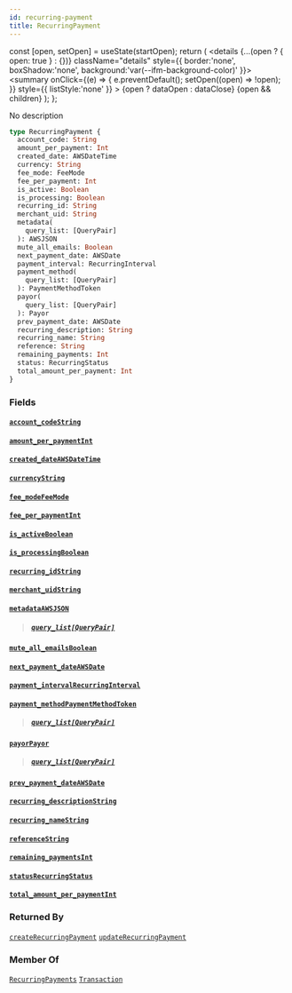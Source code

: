 ```yaml
---
id: recurring-payment
title: RecurringPayment
---
```









  const [open, setOpen] = useState(startOpen);
  return (
    <details {...(open ? { open: true } : {})} className="details" style={{ border:'none', boxShadow:'none', background:'var(--ifm-background-color)' }}>
      <summary
        onClick={(e) => {
          e.preventDefault();
          setOpen((open) => !open);
        }}
        style={{ listStyle:'none' }}
      >
      {open ? dataOpen : dataClose}
      </summary>
      {open && children}
    </details>
  );
};








No description


```graphql
type RecurringPayment {
  account_code: String
  amount_per_payment: Int
  created_date: AWSDateTime
  currency: String
  fee_mode: FeeMode
  fee_per_payment: Int
  is_active: Boolean
  is_processing: Boolean
  recurring_id: String
  merchant_uid: String
  metadata(
    query_list: [QueryPair]
  ): AWSJSON
  mute_all_emails: Boolean
  next_payment_date: AWSDate
  payment_interval: RecurringInterval
  payment_method(
    query_list: [QueryPair]
  ): PaymentMethodToken
  payor(
    query_list: [QueryPair]
  ): Payor
  prev_payment_date: AWSDate
  recurring_description: String
  recurring_name: String
  reference: String
  remaining_payments: Int
  status: RecurringStatus
  total_amount_per_payment: Int
}
```




### Fields

#### [`account_code`](#)<Bullet />[`String`](/docs/api/types/scalars/string)  
> 
> 
> 
> 

#### [`amount_per_payment`](#)<Bullet />[`Int`](/docs/api/types/scalars/int)  
> 
> 
> 
> 

#### [`created_date`](#)<Bullet />[`AWSDateTime`](/docs/api/types/scalars/awsdate-time)  
> 
> 
> 
> 

#### [`currency`](#)<Bullet />[`String`](/docs/api/types/scalars/string)  
> 
> 
> 
> 

#### [`fee_mode`](#)<Bullet />[`FeeMode`](/docs/api/types/enums/fee-mode)  
> 
> 
> 
> 

#### [`fee_per_payment`](#)<Bullet />[`Int`](/docs/api/types/scalars/int)  
> 
> 
> 
> 

#### [`is_active`](#)<Bullet />[`Boolean`](/docs/api/types/scalars/boolean)  
> 
> 
> 
> 

#### [`is_processing`](#)<Bullet />[`Boolean`](/docs/api/types/scalars/boolean)  
> 
> 
> 
> 

#### [`recurring_id`](#)<Bullet />[`String`](/docs/api/types/scalars/string)  
> 
> 
> 
> 

#### [`merchant_uid`](#)<Bullet />[`String`](/docs/api/types/scalars/string)  
> 
> 
> 
> 

#### [`metadata`](#)<Bullet />[`AWSJSON`](/docs/api/types/scalars/awsjson)  
> 
> 
> 
> ##### [`query_list`](#)<Bullet />[`[QueryPair]`](/docs/api/types/inputs/query-pair)  
> 
> 
> 
> 

#### [`mute_all_emails`](#)<Bullet />[`Boolean`](/docs/api/types/scalars/boolean)  
> 
> 
> 
> 

#### [`next_payment_date`](#)<Bullet />[`AWSDate`](/docs/api/types/scalars/awsdate)  
> 
> 
> 
> 

#### [`payment_interval`](#)<Bullet />[`RecurringInterval`](/docs/api/types/enums/recurring-interval)  
> 
> 
> 
> 

#### [`payment_method`](#)<Bullet />[`PaymentMethodToken`](/docs/api/types/objects/payment-method-token)  
> 
> 
> 
> ##### [`query_list`](#)<Bullet />[`[QueryPair]`](/docs/api/types/inputs/query-pair)  
> 
> 
> 
> 

#### [`payor`](#)<Bullet />[`Payor`](/docs/api/types/objects/payor)  
> 
> 
> 
> ##### [`query_list`](#)<Bullet />[`[QueryPair]`](/docs/api/types/inputs/query-pair)  
> 
> 
> 
> 

#### [`prev_payment_date`](#)<Bullet />[`AWSDate`](/docs/api/types/scalars/awsdate)  
> 
> 
> 
> 

#### [`recurring_description`](#)<Bullet />[`String`](/docs/api/types/scalars/string)  
> 
> 
> 
> 

#### [`recurring_name`](#)<Bullet />[`String`](/docs/api/types/scalars/string)  
> 
> 
> 
> 

#### [`reference`](#)<Bullet />[`String`](/docs/api/types/scalars/string)  
> 
> 
> 
> 

#### [`remaining_payments`](#)<Bullet />[`Int`](/docs/api/types/scalars/int)  
> 
> 
> 
> 

#### [`status`](#)<Bullet />[`RecurringStatus`](/docs/api/types/enums/recurring-status)  
> 
> 
> 
> 

#### [`total_amount_per_payment`](#)<Bullet />[`Int`](/docs/api/types/scalars/int)  
> 
> 
> 
> 



### Returned By

[`createRecurringPayment`](/docs/api/api/mutations/create-recurring-payment)  <Badge class="badge badge--secondary" text="mutation"/><Bullet />[`updateRecurringPayment`](/docs/api/api/mutations/update-recurring-payment)  <Badge class="badge badge--secondary" text="mutation"/>

### Member Of

[`RecurringPayments`](/docs/api/types/objects/recurring-payments)  <Badge class="badge badge--secondary" text="object"/><Bullet />[`Transaction`](/docs/api/types/objects/transaction)  <Badge class="badge badge--secondary" text="object"/>

